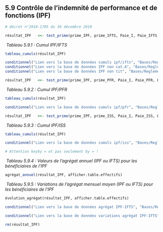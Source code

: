 
## 5.9 Contrôle de l'indemnité de performance et de fonctions (IPF)   
  

```{r }
# décret n°2010-1705 du 30 décembre 2010

```
```{r ipf}

résultat_IPF   <<- test_prime(prime_IPF, prime_IFTS, Paie_I, Paie_IFTS, Lignes_IFTS, afficher.table.effectifs)
```

  
   
&nbsp;*Tableau 5.9.1 : Cumul IPF/IFTS*   
     

```{r }
tableau_cumuls(résultat_IPF)
```

     
     

```{r }
conditionnel("Lien vers la base de données cumuls ipf/ifts", "Bases/Reglementation/personnels.ipf.ifts.csv")    
conditionnel("Lien vers la base de données IPF non cat.A", "Bases/Reglementation/IPF.non.catA.csv")      
conditionnel("Lien vers la base de données IPF non tit", "Bases/Reglementation/IPF.non.tit.csv")       
```

  

```{r }
résultat_IPF   <<- test_prime(prime_IPF, prime_PFR, Paie_I, Paie_PFR, Lignes_PFR, verbeux = afficher.table.effectifs)
```

   
&nbsp;*Tableau 5.9.2 : Cumul IPF/PFR*   
     

```{r }
tableau_cumuls(résultat_IPF)
```

     
     

```{r }
conditionnel("Lien vers la base de données cumuls ipf/pfr", "Bases/Reglementation/personnels.ipf.pfr.csv")    
```

  

```{r }
résultat_IPF   <<- test_prime(prime_IPF, prime_ISS, Paie_I, Paie_ISS, Lignes_ISS, verbeux = afficher.table.effectifs)
```

   
&nbsp;*Tableau 5.9.3 : Cumul IPF/ISS*   
     

```{r }
tableau_cumuls(résultat_IPF)
```

     
     

```{r }
conditionnel("Lien vers la base de données cumuls ipf/iss", "Bases/Reglementation/personnels.ipf.iss.csv")    
```

  

```{r }
# Attention keyby = et pas seulement by = !
```

 
&nbsp;*Tableau 5.9.4 : Valeurs de l'agrégat annuel (IPF ou IFTS) pour les bénéficiaires de l'IPF*        
         

```{r }
agrégat_annuel(résultat_IPF, afficher.table.effectifs)
```

 
&nbsp;*Tableau 5.9.5 : Variations de l'agrégat mensuel moyen (IPF ou IFTS) pour les bénéficiaires de l'IPF*   
         

```{r }
évolution_agrégat(résultat_IPF, afficher.table.effectifs)
```

  

```{r }
conditionnel("Lien vers la base de données agrégat IPF-IFTS", "Bases/Remunerations/beneficiaires.IPF.IFTS.csv")    
```

   
  

```{r }
conditionnel("Lien vers la base de données variations agrégat IPF-IFTS", "Bases/Remunerations/beneficiaires.IPF.IFTS.Variation.csv")    
```

  

```{r }
rm(résultat_IPF)  
```

